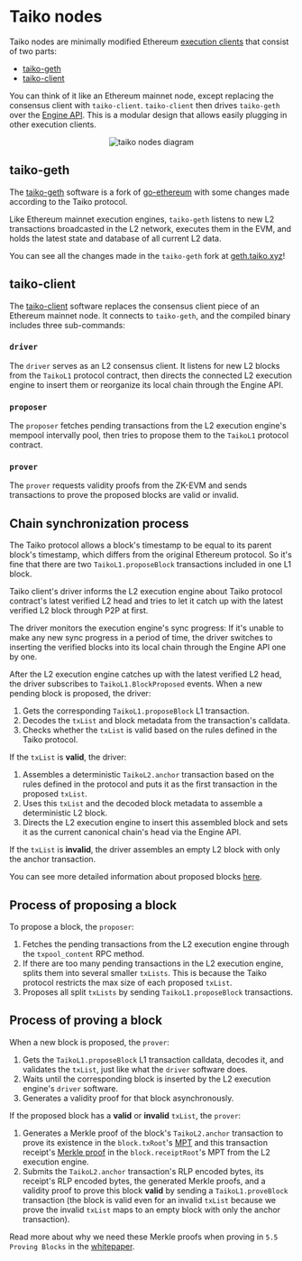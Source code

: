 
# Taiko nodes

Taiko nodes are minimally modified Ethereum [execution clients](https://ethereum.org/en/glossary/#execution-client) that consist of two parts:

- [taiko-geth](https://github.com/taikoxyz/taiko-geth)
- [taiko-client](https://github.com/taikoxyz/taiko-client)

You can think of it like an Ethereum mainnet node, except replacing the consensus client with `taiko-client`. `taiko-client` then drives `taiko-geth` over the [Engine API](https://github.com/ethereum/execution-apis/tree/main/src/engine). This is a modular design that allows easily plugging in other execution clients.

<center>
  <Image
    src="/images/diagrams/concepts/taiko-nodes/taiko-nodes.png"
    alt="taiko nodes diagram"
    width={400}
    height={400}
  />
</center>

## taiko-geth

The [taiko-geth](https://github.com/taikoxyz/taiko-geth) software is a fork of [go-ethereum](https://github.com/ethereum/go-ethereum) with some changes made according to the Taiko protocol.

Like Ethereum mainnet execution engines, `taiko-geth` listens to new L2 transactions broadcasted in the L2 network, executes them in the EVM, and holds the latest state and database of all current L2 data.

You can see all the changes made in the `taiko-geth` fork at [geth.taiko.xyz](https://geth.taiko.xyz)!

## taiko-client

The [taiko-client](https://github.com/taikoxyz/taiko-client) software replaces the consensus client piece of an Ethereum mainnet node. It connects to `taiko-geth`, and the compiled binary includes three sub-commands:

### `driver`

The `driver` serves as an L2 consensus client. It listens for new L2 blocks from the `TaikoL1` protocol contract, then directs the connected L2 execution engine to insert them or reorganize its local chain through the Engine API.

### `proposer`

The `proposer` fetches pending transactions from the L2 execution engine's mempool intervally pool, then tries to propose them to the `TaikoL1` protocol contract.

### `prover`

The `prover` requests validity proofs from the ZK-EVM and sends transactions to prove the proposed blocks are valid or invalid.

## Chain synchronization process

The Taiko protocol allows a block's timestamp to be equal to its parent
block's timestamp, which differs from the original Ethereum protocol. So it's
fine that there are two `TaikoL1.proposeBlock` transactions included in one L1
block.

Taiko client's driver informs the L2 execution engine about Taiko protocol contract's
latest verified L2 head and tries to let it catch up with the latest verified L2
block through P2P at first.

The driver monitors the execution engine's sync progress: If it's unable to make any new sync progress in a period of time, the driver switches to inserting the verified blocks into its local chain through the Engine API one by one.

After the L2 execution engine catches up with the latest verified L2 head, the driver subscribes to `TaikoL1.BlockProposed` events. When a new pending block is proposed, the driver:

1. Gets the corresponding `TaikoL1.proposeBlock` L1 transaction.
2. Decodes the `txList` and block metadata from the transaction's calldata.
3. Checks whether the `txList` is valid based on the rules defined in the Taiko protocol.

If the `txList` is **valid**, the driver:

1. Assembles a deterministic `TaikoL2.anchor` transaction based on the rules defined in the protocol and puts it as the first transaction in the proposed `txList`.
2. Uses this `txList` and the decoded block metadata to assemble a deterministic L2 block.
3. Directs the L2 execution engine to insert this assembled block and sets it as the current canonical chain's head via the Engine API.

If the `txList` is **invalid**, the driver assembles an empty L2 block with only the anchor transaction.

You can see more detailed information about proposed blocks [here](https://taiko.xyz/docs/concepts/proposing).

## Process of proposing a block

To propose a block, the `proposer`:

1. Fetches the pending transactions from the L2 execution engine through the `txpool_content` RPC method.
2. If there are too many pending transactions in the L2 execution engine, splits them into several smaller `txLists`. This is because the Taiko protocol restricts the max size of each proposed `txList`.
3. Proposes all split `txLists` by sending `TaikoL1.proposeBlock` transactions.

## Process of proving a block

When a new block is proposed, the `prover`:

1. Gets the `TaikoL1.proposeBlock` L1 transaction calldata, decodes it, and validates the `txList`, just like what the `driver` software does.
2. Waits until the corresponding block is inserted by the L2 execution engine's `driver` software.
3. Generates a validity proof for that block asynchronously.

If the proposed block has a **valid** or **invalid** `txList`, the `prover`:

1. Generates a Merkle proof of the block's `TaikoL2.anchor` transaction to prove its existence in the `block.txRoot`'s [MPT](https://ethereum.org/en/developers/docs/data-structures-and-encoding/patricia-merkle-trie/) and this transaction receipt's [Merkle proof](https://rollup-glossary.vercel.app/other-terms#merkle-proofs) in the `block.receiptRoot`'s MPT from the L2 execution engine.
2. Submits the `TaikoL2.anchor` transaction's RLP encoded bytes, its receipt's RLP encoded bytes, the generated Merkle proofs, and a validity proof to prove this block **valid** by sending a `TaikoL1.proveBlock` transaction (the block is valid even for an invalid `txList` because we prove the invalid `txList` maps to an empty block with only the anchor transaction).

Read more about why we need these Merkle proofs when proving in `5.5 Proving Blocks` in the [whitepaper](https://taikoxyz.github.io/taiko-mono/taiko-whitepaper.pdf).
